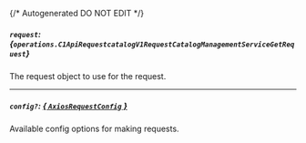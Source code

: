 {/* Autogenerated DO NOT EDIT  */}

##### `request`: *{`operations.C1ApiRequestcatalogV1RequestCatalogManagementServiceGetRequest`}*
The request object to use for the request.
<Collapsible openLabel={Labels.showProperties} closeLabel={Labels.hideProperties}>
    <C1ApiRequestcatalogV1RequestCatalogManagementServiceGetRequest/>
</Collapsible>

---
##### `config?`: [*{ `AxiosRequestConfig` }*](https://axios-http.com/docs/req_config)
Available config options for making requests.



